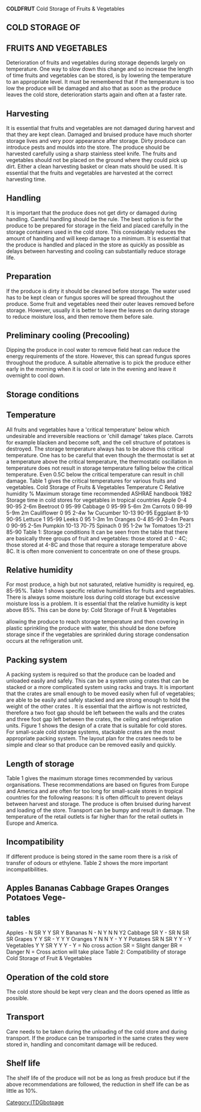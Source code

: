 '''COLDFRUT'''
Cold Storage of Fruits &amp; Vegetables    
==COLD STORAGE OF==

==FRUITS AND VEGETABLES==
Deterioration of fruits and vegetables during storage depends largely on temperature. One way to slow down this change and so increase the length of time fruits and vegetables can be stored, is by lowering the temperature to an appropriate level. It must be remembered that if the temperature is too low the produce will be damaged and also that as soon as the produce leaves the cold store, deterioration starts again and often at a faster rate. 
==Harvesting==
It is essential that fruits and vegetables are not damaged during harvest and that they are kept clean. Damaged and bruised produce have much shorter storage lives and very poor appearance after storage. Dirty produce can introduce pests and moulds into the store. The produce should be harvested carefully using a sharp stainless steel knife. The fruits and vegetables should not be placed on the ground where they could pick up dirt. Either a clean harvesting basket or clean mats should be used. It is essential that the fruits and vegetables are harvested at the correct harvesting time. 
==Handling==
It is important that the produce does not get dirty or damaged during handling. Careful handling should be the rule. The best option is for the produce to be prepared for storage in the field and placed carefully in the storage containers used in the cold store. This considerably reduces the amount of handling and will keep damage to a minimum. It is essential that the produce is handled and placed in the store as quickly as possible as delays between harvesting and cooling can substantially reduce storage life. 
==Preparation==
If the produce is dirty it should be cleaned before storage. The water used has to be kept clean or fungus spores will be spread throughout the produce. Some fruit and vegetables need their outer leaves removed before storage. However, usually it is better to leave the leaves on during storage to reduce moisture loss, and then remove them before sale. 
==Preliminary cooling (Precooling)==
Dipping the produce in cool water to remove field heat can reduce the energy requirements of the store. However, this can spread fungus spores throughout the produce. A suitable alternative is to pick the produce either early in the morning when it is cool or late in the evening and leave it overnight to cool down. 
==Storage conditions==

==Temperature==
All fruits and vegetables have a 'critical temperature' below which undesirable and irreversible reactions or 'chill damage' takes place. Carrots for example blacken and become soft, and the cell structure of potatoes is destroyed. The storage temperature always has to be above this critical temperature. One has to be careful that even though the thermostat is set at a temperature above the critical temperature, the thermostatic oscillation in temperature does not result in storage temperature falling below the critical temperature. Even 0.5C below the critical temperature can result in chill damage. Table 1 gives the critical temperatures for various fruits and vegetables. 
Cold Storage of Fruits &amp; Vegetables     Temperature C  Relative humidity %  Maximum storage time recommended ASHRAE handbook 1982  Storage time in cold stores for vegetables in tropical countries Apple  0-4  90-95  2-6m Beetroot  0  95-99 Cabbage  0  95-99  5-6m  2m Carrots  0  98-99  5-9m  2m Cauliflower 0  95  2-4w  1w Cucumber 10-13  90-95 Eggplant  8-10  90-95 Lettuce  1  95-99 Leeks  0  95  1-3m  1m Oranges  0-4  85-90  3-4m Pears  0  90-95  2-5m Pumpkin  10-13  70-75 Spinach  0  95  1-2w  1w Tomatoes 13-21  85-90 Table 1: Storage conditions It can be seen from the table that there are basically three groups of fruit and vegetables: those stored at 0 - 4C; those stored at 4-8C and those that require a storage temperature above 8C. It is often more convenient to concentrate on one of these groups. 
==Relative humidity==
For most produce, a high but not saturated, relative humidity is required, eg. 85-95%. Table 1 shows specific relative humidities for fruits and vegetables. There is always some moisture loss during cold storage but excessive moisture loss is a problem. It is essential that the relative humidity is kept above 85%. This can be done by: 
Cold Storage of Fruit &amp; Vegetables    

allowing the produce to reach storage temperature and then covering in plastic  sprinkling the produce with water, this should be done before storage since if the vegetables are sprinkled during storage condensation occurs at the refrigeration unit. 
==Packing system==
A packing system is required so that the produce can be loaded and unloaded easily and safely. This can be a system using crates that can be stacked or a more complicated system using racks and trays. It is important that the crates are small enough to be moved easily when full of vegetables; are able to be easily and safely stacked and are strong enough to hold the weight of the other crates . It is essential that the airflow is not restricted, therefore a two foot gap should be left between the walls and the crates and three foot gap left between the crates, the ceiling and refrigeration units. Figure 1 shows the design of a crate that is suitable for cold stores. For small-scale cold storage systems, stackable crates are the most appropriate packing system. The layout plan for the crates needs to be simple and clear so that produce can be removed easily and quickly. 
==Length of storage==
Table 1 gives the maximum storage times recommended by various organisations. These recommendations are based on figures from Europe and America and are often for too long for small-scale stores in tropical countries for the following reasons:  It is often difficult to prevent delays between harvest and storage.  The produce is often bruised during harvest and loading of the store.  Transport can be bumpy and result in damage.  The temperature of the retail outlets is far higher than for the retail outlets in Europe and America. 
==Incompatibility==
If different produce is being stored in the same room there is a risk of transfer of odours or ethylene. Table 2 shows the more important incompatibilities. 
==Apples Bananas Cabbage Grapes Oranges Potatoes Vege-==

==tables==
Apples  -  N  SR  Y  Y  SR  Y Bananas N  -  N  Y  N  N  Y2 Cabbage SR  Y  -  SR  N  SR  SR Grapes  Y  Y  SR  -  Y  Y  Y Oranges Y  N  N  Y  -  Y  Y Potatoes SR  N  SR  Y  Y  -  Y Vegetables Y  Y  SR  Y  Y  Y  - Y = No cross action SR = Slight danger BR = Danger N = Cross action will take place Table 2: Compatibility of storage 
Cold Storage of Fruit &amp; Vegetables    
==Operation of the cold store==
The cold store should be kept very clean and the doors opened as little as possible. 
==Transport==
Care needs to be taken during the unloading of the cold store and during transport. If the produce can be transported in the same crates they were stored in, handling and concomitant damage will be reduced. 
==Shelf life==
The shelf life of the produce will not be as long as fresh produce but if the above recommendations are followed, the reduction in shelf life can be as little as 10%. 
[[Category:ITDGbotpage]]